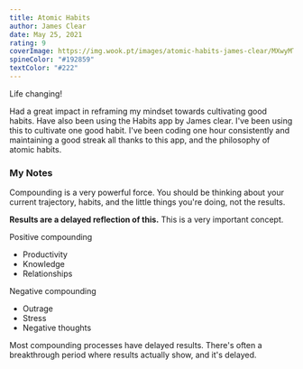 ```yaml
---
title: Atomic Habits
author: James Clear
date: May 25, 2021
rating: 9
coverImage: https://img.wook.pt/images/atomic-habits-james-clear/MXwyMTg2NTQxOHwxNzcyMDUzMXwxNjQ3MzQwMzcwMDAw/500x
spineColor: "#192859"
textColor: "#222"
---
```


Life changing!

Had a great impact in reframing my mindset towards cultivating good habits. Have also been using the Habits app by James clear. I've been using this to cultivate one good habit. I've been coding one hour consistently and maintaining a good streak all thanks to this app, and the philosophy of atomic habits.

### My Notes

Compounding is a very powerful force. You should be thinking about your current trajectory, habits, and the little things you're doing, not the results.

**Results are a delayed reflection of this.** This is a very important concept.

Positive compounding

- Productivity
- Knowledge
- Relationships

Negative compounding

- Outrage
- Stress
- Negative thoughts

Most compounding processes have delayed results. There's often a breakthrough period where results actually show, and it's delayed.
